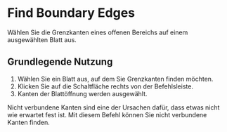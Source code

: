 
<Reference shortcut="" command="Find Boundary Edges" button="Rechts von der Befehlsleiste" />

# Find Boundary Edges

Wählen Sie die Grenzkanten eines offenen Bereichs auf einem ausgewählten Blatt aus.

## Grundlegende Nutzung

1. Wählen Sie ein Blatt aus, auf dem Sie Grenzkanten finden möchten.
2. Klicken Sie auf die Schaltfläche <ButtonIcon type="button-find-boundary-edges" /> rechts von der Befehlsleiste.
3. Kanten der Blattöffnung werden ausgewählt.

<Callout type="info" emoji="💡">
Nicht verbundene Kanten sind eine der Ursachen dafür, dass etwas nicht wie erwartet fest ist. Mit diesem Befehl können Sie nicht verbundene Kanten finden.
</Callout>